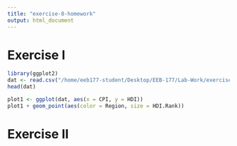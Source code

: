 ```yaml
---
title: "exercise-8-homework"
output: html_document
---
```

# Exercise I
``` r
library(ggplot2)
dat <- read.csv("/home/eeb177-student/Desktop/EEB-177/Lab-Work/exercise-8/Rgraphics/dataSets/EconomistData.csv")
head(dat)

plot1 <- ggplot(dat, aes(x = CPI, y = HDI))
plot1 + geom_point(aes(color = Region, size = HDI.Rank))


```

# Exercise II

``` r

```